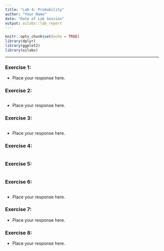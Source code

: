 ```yaml
---
title: "Lab 4: Probability"
author: "Your Name"
date: "Date of Lab Session"
output: oilabs::lab_report
---
```


```r
knitr::opts_chunk$set(echo = TRUE)
library(dplyr)
library(ggplot2)
library(oilabs)
```

* * *

### Exercise 1: 

- Place your response here.


### Exercise 2: 

```r

```

- Place your response here.


### Exercise 3: 

```r

```

- Place your response here.

### Exercise 4: 

```r

```


### Exercise 5: 

```r

```


### Exercise 6: 

```r

```

- Place your response here.


### Exercise 7: 

- Place your response here.


### Exercise 8: 

- Place your response here.

